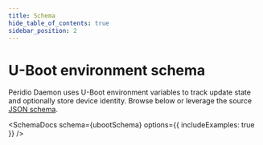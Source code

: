 ```yaml
---
title: Schema
hide_table_of_contents: true
sidebar_position: 2
---
```



# U-Boot environment schema

Peridio Daemon uses U-Boot environment variables to track update state and optionally store device identity. Browse below or leverage the source [JSON schema](../../../../../schemas/peridio-daemon-uboot-environment.json).

<SchemaDocs schema={ubootSchema} options={{ includeExamples: true }} />
